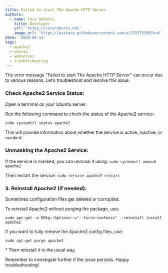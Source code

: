 ```yaml
---
title: Failed to start The Apache HTTP Server
authors:
  - name: Cory Roberts
    title: Developer
    url: 'https://coryroberts.net'
    image_url: 'https://avatars.githubusercontent.com/u/115775398?v=4'
date: '2024-04-11'
tags:
  - apache2
  - ubuntu
  - webserver
  - troubleshooting
---
```


The error message “Failed to start The Apache HTTP Server” can occur due to various reasons. Let’s troubleshoot and resolve this issue:

### Check Apache2 Service Status:

Open a terminal on your Ubuntu server.

Run the following command to check the status of the Apache2 service: 

`sudo systemctl status apache2`

This will provide information about whether the service is active, inactive, or masked.

### Unmasking the Apache2 Service:

If the service is masked, you can unmask it using: `sudo systemctl unmask apache2`

Then restart the service: `sudo service apache2 restart`

### 3. Reinstall Apache2 (if needed):

Sometimes configuration files get deleted or corrupted.

To reinstall Apache2 without purging the package, use: 

`sudo apt-get -o DPkg::Options::="--force-confmiss" --reinstall install apache2`

If you want to fully remove the Apache2 config files, use: 

`sudo apt-get purge apache2`

\* Then reinstall it in the usual way.

Remember to investigate further if the issue persists. Happy troubleshooting!
